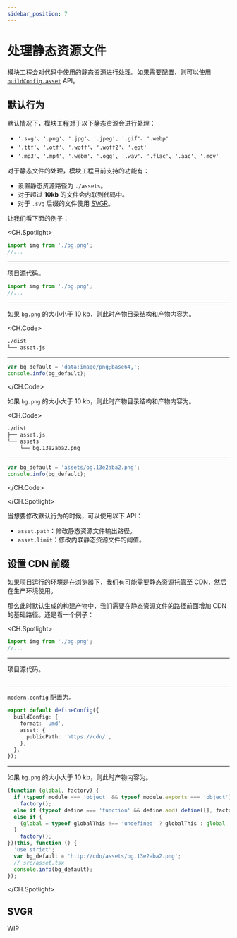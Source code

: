 ```yaml
---
sidebar_position: 7
---
```


# 处理静态资源文件

模块工程会对代码中使用的静态资源进行处理。如果需要配置，则可以使用 [`buildConfig.asset`](/zh/api/build-config#asset) API。

## 默认行为

默认情况下，模块工程对于以下静态资源会进行处理：

- `'.svg'`、`'.png'`、`'.jpg'`、`'.jpeg'`、`'.gif'`、`'.webp'`
- `'.ttf'`、`'.otf'`、`'.woff'`、`'.woff2'`、`'.eot'`
- `'.mp3'`、`'.mp4'`、`'.webm'`、`'.ogg'`、`'.wav'`、`'.flac'`、`'.aac'`、`'.mov'`

对于静态文件的处理，模块工程目前支持的功能有：

- 设置静态资源路径为 `./assets`。
- 对于超过 **10kb** 的文件会内联到代码中。
- 对于 `.svg` 后缀的文件使用 [SVGR](https://react-svgr.com/)。

让我们看下面的例子：

<CH.Spotlight>

```ts ./src/asset.ts
import img from './bg.png';
//...
```

---

项目源代码。

```ts ./src/asset.ts
import img from './bg.png';
//...
```

---

如果 `bg.png` 的大小小于 10 kb，则此时产物目录结构和产物内容为。

<CH.Code>

```bash
./dist
└── asset.js
```

---

```js ./dist/asset.js
var bg_default = 'data:image/png;base64,';
console.info(bg_default);
```

</CH.Code>

如果 `bg.png` 的大小大于 10 kb，则此时产物目录结构和产物内容为。

<CH.Code>

```bash
./dist
├── asset.js
└── assets
    └── bg.13e2aba2.png
```

---

```js ./dist/asset.js
var bg_default = 'assets/bg.13e2aba2.png';
console.info(bg_default);
```

</CH.Code>

</CH.Spotlight>

当想要修改默认行为的时候，可以使用以下 API：

- `asset.path`：修改静态资源文件输出路径。
- `asset.limit`：修改内联静态资源文件的阈值。

## 设置 CDN 前缀

如果项目运行的环境是在浏览器下，我们有可能需要静态资源托管至 CDN，然后在生产环境使用。

那么此时默认生成的构建产物中，我们需要在静态资源文件的路径前面增加 CDN 的基础路径。还是看一个例子：

<CH.Spotlight>

```ts ./src/asset.ts
import img from './bg.png';
//...
```

---

项目源代码。

```ts ./src/asset.ts

```

---

`modern.config` 配置为。

```ts ./modern.config.ts
export default defineConfig({
  buildConfig: {
    format: 'umd',
    asset: {
      publicPath: 'https://cdn/',
    },
  },
});
```

---

如果 `bg.png` 的大小大于 10 kb，则此时产物内容为。

```js ./dist/asset.js focus=7:7
(function (global, factory) {
  if (typeof module === 'object' && typeof module.exports === 'object')
    factory();
  else if (typeof define === 'function' && define.amd) define([], factory);
  else if (
    (global = typeof globalThis !== 'undefined' ? globalThis : global || self)
  )
    factory();
})(this, function () {
  'use strict';
  var bg_default = 'http://cdn/assets/bg.13e2aba2.png';
  // src/asset.tsx
  console.info(bg_default);
});
```

</CH.Spotlight>

## SVGR

WIP
